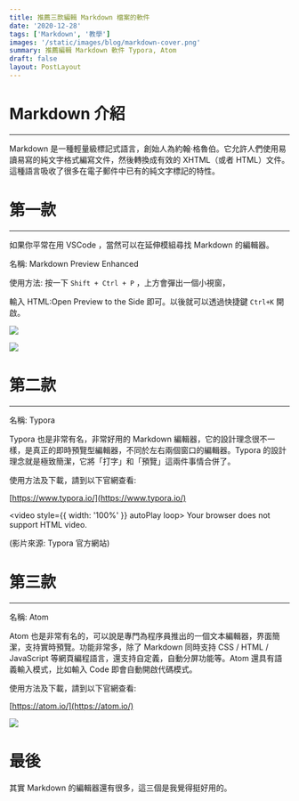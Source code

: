 ```yaml
---
title: 推薦三款編輯 Markdown 檔案的軟件
date: '2020-12-28'
tags: ['Markdown', '教學']
images: '/static/images/blog/markdown-cover.png'
summary: 推薦編輯 Markdown 軟件 Typora, Atom
draft: false
layout: PostLayout
---
```


<TOCInline toc={props.toc} asDisclosure />

# Markdown 介紹

---

Markdown 是一種輕量級標記式語言，創始人為約翰·格魯伯。它允許人們使用易讀易寫的純文字格式編寫文件，然後轉換成有效的 XHTML（或者 HTML）文件。這種語言吸收了很多在電子郵件中已有的純文字標記的特性。

# 第一款

---

如果你平常在用 VSCode ，當然可以在延伸模組尋找 Markdown 的編輯器。

名稱: Markdown Preview Enhanced

使用方法: 按一下 `Shift + Ctrl + P` ，上方會彈出一個小視窗，

輸入 HTML:Open Preview to the Side 即可。以後就可以透過快捷鍵 `Ctrl+K` 開啟。

![](/static/images/blog/markdown-2.png)

![](/static/images/blog/markdown-3.png)

# 第二款

---

名稱: Typora

Typora 也是非常有名，非常好用的 Markdown 編輯器，它的設計理念很不一樣，是真正的即時預覽型編輯器，不同於左右兩個窗口的編輯器。Typora 的設計理念就是極致簡潔，它將「打字」和「預覽」這兩件事情合併了。

使用方法及下載，請到以下官網查看:

[https://www.typora.io/](https://www.typora.io/)

<video style={{ width: '100%' }} autoPlay loop>
  <source src="https://cdn.jsdelivr.net/gh/tszhong0411/image/markdown.mp4" />
  Your browser does not support HTML video.
</video>

(影片來源: Typora 官方網站)

# 第三款

---

名稱: Atom

Atom 也是非常有名的，可以說是專門為程序員推出的一個文本編輯器，界面簡潔，支持實時預覽。功能非常多，除了 Markdown 同時支持 CSS / HTML / JavaScript 等網頁編程語言，還支持自定義，自動分屏功能等。Atom 還具有語義輸入模式，比如輸入 Code 即會自動開啟代碼模式。

使用方法及下載，請到以下官網查看:

[https://atom.io/](https://atom.io/)

![](/static/images/blog/markdown-4.png)

# 最後

其實 Markdown 的編輯器還有很多，這三個是我覺得挺好用的。
